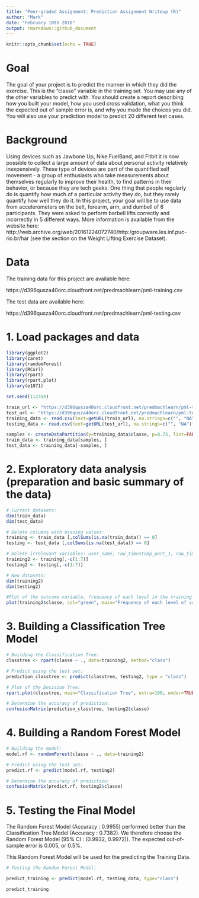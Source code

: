 ```yaml
---
title: "Peer-graded Assignment: Prediction Assignment Writeup (R)"
author: "Mark"
date: "February 10th 2018"
output: rmarkdown::github_document
---
```


```r
knitr::opts_chunk$set(echo = TRUE)
```

# Goal

The goal of your project is to predict the manner in which they did the exercise. This is the "classe" variable in the training set. You may use any of the other variables to predict with. You should create a report describing how you built your model, how you used cross validation, what you think the expected out of sample error is, and why you made the choices you did. You will also use your prediction model to predict 20 different test cases.

# Background

Using devices such as Jawbone Up, Nike FuelBand, and Fitbit it is now possible to collect a large amount of data about personal activity relatively inexpensively. These type of devices are part of the quantified self movement - a group of enthusiasts who take measurements about themselves regularly to improve their health, to find patterns in their behavior, or because they are tech geeks. One thing that people regularly do is quantify how much of a particular activity they do, but they rarely quantify how well they do it. In this project, your goal will be to use data from accelerometers on the belt, forearm, arm, and dumbell of 6 participants. They were asked to perform barbell lifts correctly and incorrectly in 5 different ways. More information is available from the website here: http://web.archive.org/web/20161224072740/http:/groupware.les.inf.puc-rio.br/har (see the section on the Weight Lifting Exercise Dataset).

# Data

The training data for this project are available here:

https://d396qusza40orc.cloudfront.net/predmachlearn/pml-training.csv

The test data are available here:

https://d396qusza40orc.cloudfront.net/predmachlearn/pml-testing.csv

# 1. Load packages and data

```r

library(ggplot2)
library(caret)
library(randomForest)
library(RCurl)
library(rpart)
library(rpart.plot)
library(e1071)

set.seed(112358)

train_url <- "https://d396qusza40orc.cloudfront.net/predmachlearn/pml-training.csv"
test_url <- "https://d396qusza40orc.cloudfront.net/predmachlearn/pml-testing.csv"
training_data <- read.csv(text=getURL(train_url), na.strings=c("", "NA"))
testing_data <- read.csv(text=getURL(test_url), na.strings=c("", "NA"))

samples <- createDataPartition(y=training_data$classe, p=0.75, list=FALSE)
train_data <- training_data[samples, ] 
test_data <- training_data[-samples, ]

```

# 2. Exploratory data analysis (preparation and basic summary of the data)

```r

# Current datasets:
dim(train_data)
dim(test_data)

# Delete columns with missing values:
training <- train_data [,colSums(is.na(train_data)) == 0]
testing <- test_data [,colSums(is.na(test_data)) == 0]

# Delete irrelevant variables: user_name, raw_timestamp_part_1, raw_timestamp_part_,2 cvtd_timestamp, new_window, and  num_window
training2 <- training[,-c(1:7)]
testing2 <- testing[,-c(1:7)]

# New datasets:
dim(training2)
dim(testing2)

#Plot of the outcome variable, frequency of each level in the training data set:
plot(training2$classe, col="green", main="Frequency of each level of variable classe within training data set", xlab="Classe", ylab="Frequency")

```


# 3. Building a Classification Tree Model

```r

# Building the Classification Tree:
classtree <- rpart(classe ~ ., data=training2, method="class")

# Predict using the test set:
prediction_classtree <- predict(classtree, testing2, type = "class")

# Plot of the Decision Tree:
rpart.plot(classtree, main="Classification Tree", extra=100, under=TRUE, faclen=0)

# Determine the accuracy of prediction:
confusionMatrix(prediction_classtree, testing2$classe)

```

# 4. Building a Random Forest Model

```r

# Building the model:
model.rf <- randomForest(classe ~ ., data=training2)

# Predict using the test set:
predict.rf <- predict(model.rf, testing2)

# Determine the accuracy of prediction:
confusionMatrix(predict.rf, testing2$classe)

```


# 5. Testing the Final Model

The Random Forest Model (Accuracy : 0.9955) performed better than the Classification Tree Model (Accuracy : 0.7382). We therefore choose the Random Forest Model (95% CI : (0.9932, 0.9972)). The expected out-of-sample error is 0.005, or 0.5%.

This Random Forest Model will be used for the predicting the Training Data.

```r

# Testing the Random Forest Model:

predict_training <- predict(model.rf, testing_data, type="class")

predict_training

```